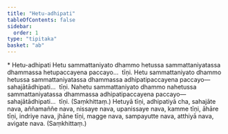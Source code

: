 ```yaml
---
title: "Hetu-adhipati"
tableOfContents: false
sidebar:
  order: 1
type: "tipitaka"
basket: "ab"
---
```



<DynamicBreadcrumb />

<Paragraph type="center">
* Hetu-adhipati
</Paragraph>

<Division number="441">

<Paragraph number="958">
Hetu sammattaniyato dhammo hetussa sammattaniyatassa dhammassa hetupaccayena paccayo…  tīṇi.
</Paragraph>

<Paragraph number="959">
Hetu sammattaniyato dhammo hetussa sammattaniyatassa dhammassa adhipatipaccayena paccayo—  sahajātādhipati…  tīṇi.
</Paragraph>

<Paragraph number="960">
Nahetu sammattaniyato dhammo nahetussa sammattaniyatassa dhammassa adhipatipaccayena paccayo—  sahajātādhipati…  tīṇi. (Saṃkhittaṃ.)
</Paragraph>

</Division>
<Division number="442">

<Paragraph number="961">
Hetuyā tīṇi, adhipatiyā cha, sahajāte nava, aññamaññe nava, nissaye nava, upanissaye nava, kamme tīṇi, āhāre tīṇi, indriye nava, jhāne tīṇi, magge nava, sampayutte nava, atthiyā nava, avigate nava. (Saṃkhittaṃ.)
</Paragraph>
</Division>